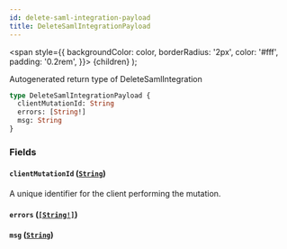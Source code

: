 ```yaml
---
id: delete-saml-integration-payload
title: DeleteSamlIntegrationPayload
---
```


<span
style={{
      backgroundColor: color,
      borderRadius: '2px',
      color: '#fff',
      padding: '0.2rem',
    }}>
{children}
</span>
);

Autogenerated return type of DeleteSamlIntegration

```graphql
type DeleteSamlIntegrationPayload {
  clientMutationId: String
  errors: [String!]
  msg: String
}
```

### Fields

#### `clientMutationId` ([`String`](/api/graphql/documentation/scalars/string))

A unique identifier for the client performing the mutation.

#### `errors` ([`[String!]`](/api/graphql/documentation/scalars/string))

#### `msg` ([`String`](/api/graphql/documentation/scalars/string))
